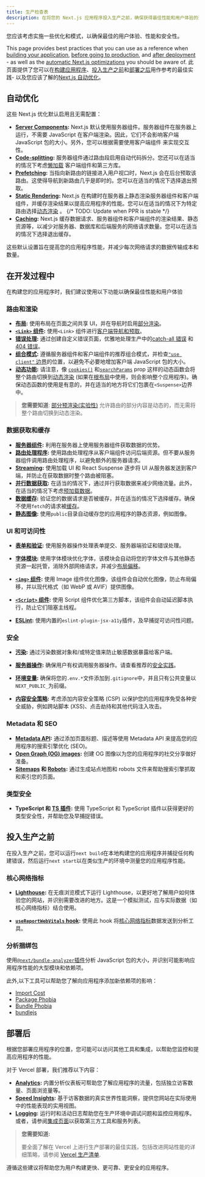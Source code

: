 ```yaml
---
title: 生产检查表
description: 在将您的 Next.js 应用程序投入生产之前，确保获得最佳性能和用户体验的建议。
---
```


您应该考虑实施一些优化和模式，以确保最佳的用户体验、性能和安全性。

This page provides best practices that you can use as a reference when [building your application](#during-development), [before going to production](#before-going-to-production), and [after deployment](#after-deployment) - as well as the [automatic Next.js optimizations](#automatic-optimizations) you should be aware of.
此页面提供了您可以在[构建应用程序](#during-development)、[投入生产之前](#before-going-to-production)和[部署之后](#after-deployment)用作参考的最佳实践- 以及您应该了解的[Next.js 自动优化](#automatic-optimizations)。

## 自动优化

这些 Next.js 优化默认启用且无需配置：

- **[Server Components](/docs/content/app/building-your-application/rendering/server-components):** Next.js 默认使用服务器组件。服务器组件在服务器上运行，不需要 JavaScript 在客户端渲染。因此，它们不会影响客户端 JavaScript 包的大小。另外，您可以根据需要使用客户端组件 来实现交互性。
- **[Code-splitting](/docs/content/app/building-your-application/routing/linking-and-navigating#how-routing-and-navigation-works):** 服务器组件通过路由段启用自动代码拆分。您还可以在适当的情况下考虑[懒加载](/docs/content/app/building-your-application/optimizing/lazy-loading) 客户端组件和第三方库。
- **[Prefetching](/docs/content/app/building-your-application/routing/linking-and-navigating#2-prefetching):** 当指向新路由的链接进入用户视口时，Next.js 会在后台预取该路由。这使得导航到新路由几乎是即时的。您可以在适当的情况下选择退出预取。
- **[Static Rendering](/docs/content/app/building-your-application/rendering/server-components#static-rendering-default):** Next.js 在构建时在服务器上静态渲染服务器组件和客户端组件，并缓存渲染结果以提高应用程序的性能。您可以在适当的情况下为特定路由选择[动态渲染](/docs/content/app/building-your-application/rendering/server-components#dynamic-rendering) 。 {/* TODO: Update when PPR is stable */}
- **[Caching](/docs/content/app/building-your-application/caching):** Next.js 缓存数据请求、服务器组件和客户端组件的渲染结果、静态资源等，以减少对服务器、数据库和后端服务的网络请求数量。您可以在适当的情况下选择退出缓存。

这些默认设置旨在提高您的应用程序性能，并减少每次网络请求的数据传输成本和数量。

## 在开发过程中

在构建您的应用程序时，我们建议使用以下功能以确保最佳性能和用户体验

### 路由和渲染

- **[布局](/docs/content/app/building-your-application/routing/layouts-and-templates#layouts):** 使用布局在页面之间共享 UI，并在导航时启用[部分渲染](/docs/content/app/building-your-application/routing/linking-and-navigating#4-partial-rendering)。
- **[`<Link>` 组件](/docs/content/app/building-your-application/routing/linking-and-navigating#link-component):** 使用`<Link>` 组件进行[客户端导航和预取](/docs/content/app/building-your-application/routing/linking-and-navigating#how-routing-and-navigation-works)。
- **[错误处理](/docs/content/app/building-your-application/routing/error-handling):** 通过创建自定义错误页面，优雅地处理生产中的[catch-all 错误](/docs/content/app/building-your-application/routing/error-handling) 和 [404 错误](/docs/content/app/api-reference/file-conventions/not-found)。
- **[组合模式](/docs/content/app/building-your-application/rendering/composition-patterns):** 遵循服务器组件和客户端组件的推荐组合模式，并检查[`"use client"` 边界](/docs/content/app/building-your-application/rendering/composition-patterns#moving-client-components-down-the-tree)的位置，以避免不必要地增加客户端 JavaScript 包的大小。
- **[动态功能](/docs/content/app/building-your-application/rendering/server-components#dynamic-functions):** 请注意，像 [`cookies()`](/docs/content/app/api-reference/functions/cookies) 和[`searchParams`](/docs/content/app/api-reference/file-conventions/page#searchparams-optional) prop 这样的动态函数会将整个路由切换到[动态渲染](/docs/content/app/building-your-application/rendering/server-components#dynamic-rendering) (如果在[根布局](/docs/content/app/building-your-application/routing/layouts-and-templates#root-layout-required)中使用，则会影响整个应用程序)。确保动态函数的使用是有意的，并在适当的地方将它们包裹在`<Suspense>`边界中。

> **您需要知道**: [部分预渲染(实验性)](/blog/next-14#partial-prerendering-preview) 允许路由的部分内容是动态的，而无需将整个路由切换到动态渲染。

### 数据获取和缓存

- **[服务器组件](/docs/content/app/building-your-application/data-fetching/fetching#should-i-fetch-data-on-the-server-or-the-client):** 利用在服务器上使用服务器组件获取数据的优势。
- **[路由处理程序](/docs/content/app/building-your-application/routing/route-handlers):** 使用路由处理程序从客户端组件访问后端资源。但不要从服务器组件调用路由处理程序，以避免额外的服务器请求。
- **[Streaming](/docs/content/app/building-your-application/routing/loading-ui-and-streaming):** 使用加载 UI 和 React Suspense 逐步将 UI 从服务器发送到客户端，并防止在获取数据时整个路由被阻塞。
- **[并行数据获取](/docs/content/app/building-your-application/data-fetching/fetching#parallel-and-sequential-data-fetching):** 在适当的情况下，通过并行获取数据来减少网络流量。此外，在适当的情况下考虑[预加载数据](/docs/content/app/building-your-application/data-fetching/fetching#preloading-data)。
- **[数据缓存](/docs/content/app/building-your-application/caching#data-cache):** 验证您的数据请求是否被缓存，并在适当的情况下选择缓存。确保不使用`fetch`的请求被[缓存](/docs/content/app/api-reference/functions/unstable_cache)。
- **[静态图像](/docs/content/app/building-your-application/optimizing/static-assets):** 使用`public`目录自动缓存您的应用程序的静态资源，例如图像。

### UI 和可访问性

- **[表单和验证](/docs/content/app/building-your-application/data-fetching/server-actions-and-mutations#forms):** 使用服务器操作处理表单提交、服务器端验证和错误处理。

- **[字体模块](/docs/content/app/building-your-application/optimizing/fonts):** 使用字体模块优化字体，该模块会自动将您的字体文件与其他静态资源一起托管，消除外部网络请求，并减少[布局偏移](https://web.dev/articles/cls)。
- **[`<img>` 组件](/docs/content/app/building-your-application/optimizing/images):** 使用 Image 组件优化图像，该组件会自动优化图像，防止布局偏移，并以现代格式（如 WebP 或 AVIF）提供图像。
- **[`<Script>` 组件](/docs/content/app/building-your-application/optimizing/scripts):** 使用 Script 组件优化第三方脚本，该组件会自动延迟脚本执行，防止它们阻塞主线程。
- **[ESLint](/docs/content/architecture/accessibility#linting):** 使用内置的`eslint-plugin-jsx-a11y`插件，及早捕捉可访问性问题。

### 安全

- **[污染](/docs/content/app/building-your-application/data-fetching/fetching#preventing-sensitive-data-from-being-exposed-to-the-client):** 通过污染数据对象和/或特定值来防止敏感数据暴露给客户端。
- **[服务器操作](/docs/content/app/building-your-application/data-fetching/server-actions-and-mutations#authentication-and-authorization):** 确保用户有权调用服务器操作。请查看推荐的[安全实践](/blog/security-nextjs-server-components-actions)。

- **[环境变量](/docs/content/app/building-your-application/configuring/environment-variables):** 确保将您的`.env.*`文件添加到`.gitignore`中，并且只有公共变量以`NEXT_PUBLIC_`为前缀。
- **[内容安全策略](/docs/content/app/building-your-application/configuring/content-security-policy):** 考虑添加内容安全策略 (CSP) 以保护您的应用程序免受各种安全威胁，例如跨站脚本 (XSS)、点击劫持和其他代码注入攻击。

### Metadata 和 SEO

- **[Metadata API](/docs/content/app/building-your-application/optimizing/metadata):** 通过添加页面标题、描述等使用 Metadata API 来提高您的应用程序的搜索引擎优化 (SEO)。
- **[Open Graph (OG) images](/docs/content/app/api-reference/file-conventions/metadata/opengraph-image):** 创建 OG 图像以为您的应用程序的社交分享做好准备。
- **[Sitemaps](/docs/content/app/api-reference/functions/generate-sitemaps) 和 [Robots](/docs/content/app/api-reference/file-conventions/metadata/robots):** 通过生成站点地图和 robots 文件来帮助搜索引擎抓取和索引您的页面。

### 类型安全

- **TypeScript 和 [TS 插件](/docs/content/app/building-your-application/configuring/typescript):** 使用 TypeScript 和 TypeScript 插件以获得更好的类型安全性，并帮助您及早捕捉错误。

## 投入生产之前

在投入生产之前，您可以运行`next build`在本地构建您的应用程序并捕捉任何构建错误，然后运行`next start`以在类似生产的环境中测量您的应用程序性能。

### 核心网络指标

- **[Lighthouse](https://developers.google.com/web/tools/lighthouse):** 在无痕浏览模式下运行 Lighthouse，以更好地了解用户如何体验您的网站，并识别需要改进的地方。这是一个模拟测试，应与实际数据（如核心网络指标）结合使用。

- **[`useReportWebVitals` hook](/docs/content/app/api-reference/functions/use-report-web-vitals):** 使用此 hook 将[核心网络指标](https://web.dev/articles/vitals)数据发送到分析工具。

### 分析捆绑包

使用[`@next/bundle-analyzer`插件](/docs/content/app/building-your-application/optimizing/package-bundling#analyzing-javascript-bundles)分析 JavaScript 包的大小，并识别可能影响应用程序性能的大型模块和依赖项。

此外,以下工具可以帮助您了解向应用程序添加新依赖项的影响：

- [Import Cost](https://marketplace.visualstudio.com/items?itemName=wix.vscode-import-cost)
- [Package Phobia](https://packagephobia.com/)
- [Bundle Phobia](https://bundlephobia.com/)
- [bundlejs](https://bundlejs.com/)

## 部署后

根据您部署应用程序的位置，您可能可以访问其他工具和集成，以帮助您监控和提高应用程序的性能。

对于 Vercel 部署，我们推荐以下内容：

- **[Analytics](https://vercel.com/analytics?utm_source=next-site&utm_campaign=nextjs-docs&utm_medium=docs):** 内置分析仪表板可帮助您了解应用程序的流量，包括独立访客数量、页面浏览量等。
- **[Speed Insights](https://vercel.com/docs/speed-insights?utm_source=next-site&utm_campaign=nextjs-docs&utm_medium=docs):** 基于访客数据的真实世界性能洞察，提供您网站在实际使用中的性能表现的实用视图。
- **[Logging](https://vercel.com/docs/observability/runtime-logs?utm_source=next-site&utm_campaign=nextjs-docs&utm_medium=docs):** 运行时和活动日志帮助您在生产环境中调试问题和监控应用程序。或者，请参阅[集成页面](https://vercel.com/integrations?utm_source=next-site&utm_campaign=nextjs-docs&utm_medium=docs)以获取第三方工具和服务列表。

> **您需要知道:**
>
> 要全面了解在 Vercel 上进行生产部署的最佳实践，包括改进网站性能的详细策略，请参阅 [Vercel 生产清单](https://vercel.com/docs/production-checklist?utm_source=next-site&utm_campaign=nextjs-docs&utm_medium=docs).

遵循这些建议将帮助您为用户构建更快、更可靠、更安全的应用程序。
